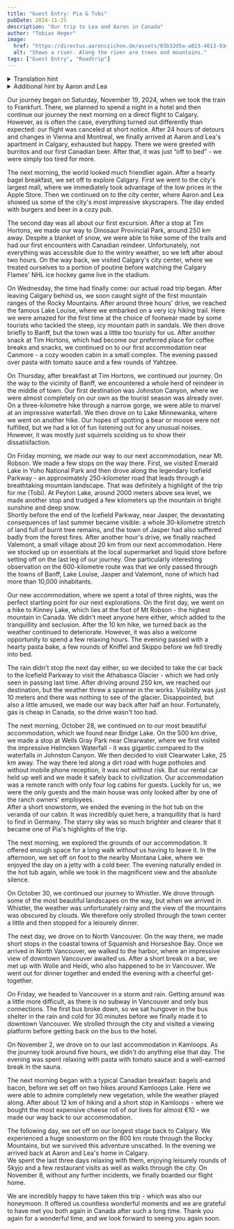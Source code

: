 ```yaml
---
title: "Guest Entry: Pia & Tobi"
pubDate: 2024-11-25
description: "Our trip to Lea and Aaron in Canada"
author: "Tobias Heger"
image:
  href: "https://directus.aaronczichon.de/assets/03b32d5a-a823-4613-9342-71406eda4985.jpeg?quality=70&width=1600"
  alt: "Shows a river. Along the river are trees and mountains."
tags: ["Guest Entry", "Roadtrip"]
---
```



<details>
  <summary>Translation hint</summary>
  Guest entries are written by our guests in German. We auto-translate them into
  English using DeepL. We apologize for any translation errors. Our own entries after
  June 24th 2024 are written in English.
</details>

<details>
  <summary>Additional hint by Aaron and Lea</summary>
  Temporal context: Pia and Tobi visited us from October 20 to November 7, 2024.
</details>

Our journey began on Saturday, November 19, 2024, when we took the train to Frankfurt. There, we planned to spend a night in a hotel and then continue our journey the next morning on a direct flight to Calgary. However, as is often the case, everything turned out differently than expected: our flight was canceled at short notice. After 24 hours of detours and changes in Vienna and Montreal, we finally arrived at Aaron and Lea's apartment in Calgary, exhausted but happy. There we were greeted with burritos and our first Canadian beer. After that, it was just “off to bed” - we were simply too tired for more.

The next morning, the world looked much friendlier again. After a hearty bagel breakfast, we set off to explore Calgary. First we went to the city's largest mall, where we immediately took advantage of the low prices in the Apple Store. Then we continued on to the city center, where Aaron and Lea showed us some of the city's most impressive skyscrapers. The day ended with burgers and beer in a cozy pub.

The second day was all about our first excursion. After a stop at Tim Hortons, we made our way to Dinosaur Provincial Park, around 250 km away. Despite a blanket of snow, we were able to hike some of the trails and had our first encounters with Canadian reindeer. Unfortunately, not everything was accessible due to the wintry weather, so we left after about two hours. On the way back, we visited Calgary's city center, where we treated ourselves to a portion of poutine before watching the Calgary Flames' NHL ice hockey game live in the stadium.

On Wednesday, the time had finally come: our actual road trip began. After leaving Calgary behind us, we soon caught sight of the first mountain ranges of the Rocky Mountains. After around three hours' drive, we reached the famous Lake Louise, where we embarked on a very icy hiking trail. Here we were amazed for the first time at the choice of footwear made by some tourists who tackled the steep, icy mountain path in sandals. We then drove briefly to Banff, but the town was a little too touristy for us. After another snack at Tim Hortons, which had become our preferred place for coffee breaks and snacks, we continued on to our first accommodation near Canmore - a cozy wooden cabin in a small complex. The evening passed over pasta with tomato sauce and a few rounds of Yahtzee.

On Thursday, after breakfast at Tim Hortons, we continued our journey. On the way to the vicinity of Banff, we encountered a whole herd of reindeer in the middle of town. Our first destination was Johnston Canyon, where we were almost completely on our own as the tourist season was already over. On a three-kilometre hike through a narrow gorge, we were able to marvel at an impressive waterfall. We then drove on to Lake Minnewanka, where we went on another hike. Our hopes of spotting a bear or moose were not fulfilled, but we had a lot of fun listening out for any unusual noises. However, it was mostly just squirrels scolding us to show their dissatisfaction.

On Friday morning, we made our way to our next accommodation, near Mt. Robson. We made a few stops on the way there. First, we visited Emerald Lake in Yoho National Park and then drove along the legendary Icefield Parkway - an approximately 250-kilometer road that leads through a breathtaking mountain landscape. That was definitely a highlight of the trip for me (Tobi). At Peyton Lake, around 2000 meters above sea level, we made another stop and trudged a few kilometers up the mountain in bright sunshine and deep snow.   
Shortly before the end of the Icefield Parkway, near Jasper, the devastating consequences of last summer became visible: a whole 30-kilometre stretch of land full of burnt tree remains, and the town of Jasper had also suffered badly from the forest fires. After another hour's drive, we finally reached Valemont, a small village about 20 km from our next accommodation. Here we stocked up on essentials at the local supermarket and liquid store before setting off on the last leg of our journey. One particularly interesting observation on the 600-kilometre route was that we only passed through the towns of Banff, Lake Louise, Jasper and Valemont, none of which had more than 10,000 inhabitants.

Our new accommodation, where we spent a total of three nights, was the perfect starting point for our next explorations. On the first day, we went on a hike to Kinney Lake, which lies at the foot of Mt Robson - the highest mountain in Canada. We didn't meet anyone here either, which added to the tranquillity and seclusion. After the 10 km hike, we turned back as the weather continued to deteriorate. However, it was also a welcome opportunity to spend a few relaxing hours. The evening passed with a hearty pasta bake, a few rounds of Kniffel and Skippo before we fell tiredly into bed.

The rain didn't stop the next day either, so we decided to take the car back to the Icefield Parkway to visit the Athabasca Glacier - which we had only seen in passing last time. After driving around 250 km, we reached our destination, but the weather threw a spanner in the works. Visibility was just 10 meters and there was nothing to see of the glacier. Disappointed, but also a little amused, we made our way back after half an hour. Fortunately, gas is cheap in Canada, so the drive wasn't too bad.

The next morning, October 28, we continued on to our most beautiful accommodation, which we found near Bridge Lake. On the 500 km drive, we made a stop at Wells Gray Park near Clearwater, where we first visited the impressive Helmcken Waterfall - it was gigantic compared to the waterfalls in Johnston Canyon. We then decided to visit Clearwater Lake, 25 km away. The way there led along a dirt road with huge potholes and without mobile phone reception, it was not without risk. But our rental car held up well and we made it safely back to civilization. Our accommodation was a remote ranch with only four log cabins for guests. Luckily for us, we were the only guests and the main house was only looked after by one of the ranch owners' employees.   
After a short snowstorm, we ended the evening in the hot tub on the veranda of our cabin. It was incredibly quiet here, a tranquillity that is hard to find in Germany. The starry sky was so much brighter and clearer that it became one of Pia's highlights of the trip.

The next morning, we explored the grounds of our accommodation. It offered enough space for a long walk without us having to leave it. In the afternoon, we set off on foot to the nearby Montana Lake, where we enjoyed the day on a jetty with a cold beer. The evening naturally ended in the hot tub again, while we took in the magnificent view and the absolute silence.

On October 30, we continued our journey to Whistler. We drove through some of the most beautiful landscapes on the way, but when we arrived in Whistler, the weather was unfortunately rainy and the view of the mountains was obscured by clouds. We therefore only strolled through the town center a little and then stopped for a leisurely dinner.

The next day, we drove on to North Vancouver. On the way there, we made short stops in the coastal towns of Squamish and Horseshoe Bay. Once we arrived in North Vancouver, we walked to the harbor, where an impressive view of downtown Vancouver awaited us. After a short break in a bar, we met up with Wolle and Heidi, who also happened to be in Vancouver. We went out for dinner together and ended the evening with a cheerful get-together.

On Friday, we headed to Vancouver in a storm and rain. Getting around was a little more difficult, as there is no subway in Vancouver and only bus connections. The first bus broke down, so we sat hungover in the bus shelter in the rain and cold for 30 minutes before we finally made it to downtown Vancouver. We strolled through the city and visited a viewing platform before getting back on the bus to the hotel.

On November 2, we drove on to our last accommodation in Kamloops. As the journey took around five hours, we didn't do anything else that day. The evening was spent relaxing with pasta with tomato sauce and a well-earned break in the sauna.

The next morning began with a typical Canadian breakfast: bagels and bacon, before we set off on two hikes around Kamloops Lake. Here we were able to admire completely new vegetation, while the weather played along. After about 12 km of hiking and a short stop in Kamloops - where we bought the most expensive cheese roll of our lives for almost €10 - we made our way back to our accommodation.

The following day, we set off on our longest stage back to Calgary. We experienced a huge snowstorm on the 800 km route through the Rocky Mountains, but we survived this adventure unscathed. In the evening we arrived back at Aaron and Lea's home in Calgary.   
We spent the last three days relaxing with them, enjoying leisurely rounds of Skyjo and a few restaurant visits as well as walks through the city. On November 8, without any further incidents, we finally boarded our flight home.

We are incredibly happy to have taken this trip - which was also our honeymoon. It offered us countless wonderful moments and we are grateful to have met you both again in Canada after such a long time. Thank you again for a wonderful time, and we look forward to seeing you again soon.
